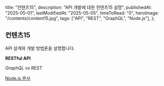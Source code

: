   title: "컨텐츠15",
  description: "API 개발에 대한 컨텐츠15 설명",
  publishedAt: "2025-05-01",
  lastModifiedAt: "2025-05-05",
  timeToRead: "0",
  heroImage: "/contents/content15.jpg",
  tags: ["API", "REST", "GraphQL", "Node.js"],
};

## 컨텐츠15

API 설계와 개발 방법론을 설명합니다.

**RESTful API**

_GraphQL vs REST_

[Node.js 문서](https://nodejs.org)
